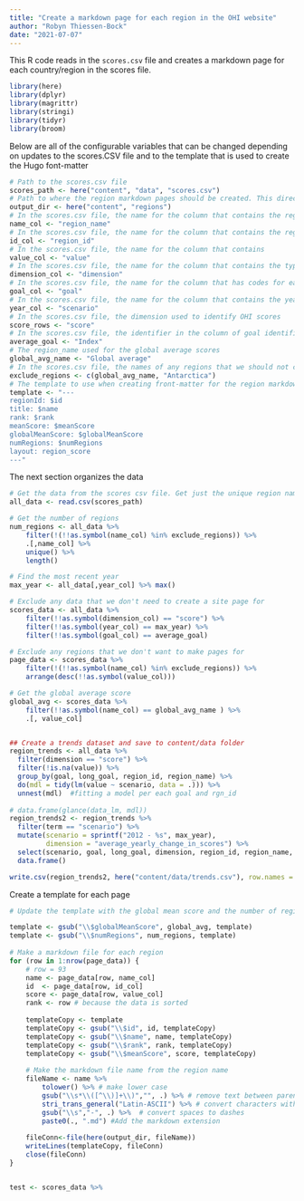 ```yaml
---
title: "Create a markdown page for each region in the OHI website"
author: "Robyn Thiessen-Bock"
date: "2021-07-07"
---
```


This R code reads in the `scores.csv` file and creates a markdown page for each country/region in the scores file.

```r
library(here)
library(dplyr)
library(magrittr)
library(stringi)
library(tidyr)
library(broom)
```

Below are all of the configurable variables that can be changed depending on updates to the scores.CSV file and to the template that is used to create the Hugo font-matter

```r
# Path to the scores.csv file
scores_path <- here("content", "data", "scores.csv")
# Path to where the region markdown pages should be created. This directory must already exist.
output_dir <- here("content", "regions")
# In the scores.csv file, the name for the column that contains the region names
name_col <- "region_name"
# In the scores.csv file, the name for the column that contains the region Ids
id_col <- "region_id"
# In the scores.csv file, the name for the column that contains 
value_col <- "value"
# In the scores.csv file, the name for the column that contains the types of dimensions (score, future, etc.)
dimension_col <- "dimension"
# In the scores.csv file, the name for the column that has codes for each goal (e.g. AO, BD, etc.)
goal_col <- "goal"
# In the scores.csv file, the name for the column that contains the years
year_col <- "scenario"
# In the scores.csv file, the dimension used to identify OHI scores
score_rows <- "score"
# In the scores.csv file, the identifier in the column of goal identifiers that indicates the score/value is the overall average of all goals
average_goal <- "Index"
# The region_name used for the global average scores
global_avg_name <- "Global average"
# In the scores.csv file, the names of any regions that we should not create pages for
exclude_regions <- c(global_avg_name, "Antarctica")
# The template to use when creating front-matter for the region markdown file page. $id and $name are replaced with the region ID and name.
template <- "---
regionId: $id
title: $name
rank: $rank
meanScore: $meanScore
globalMeanScore: $globalMeanScore
numRegions: $numRegions
layout: region_score
---"
```

The next section organizes the data

```r
# Get the data from the scores csv file. Get just the unique region names and IDs.
all_data <- read.csv(scores_path)

# Get the number of regions
num_regions <- all_data %>% 
	filter(!(!!as.symbol(name_col) %in% exclude_regions)) %>% 
	.[,name_col] %>%
	unique() %>% 
	length()

# Find the most recent year
max_year <- all_data[,year_col] %>% max()

# Exclude any data that we don't need to create a site page for
scores_data <- all_data %>% 
	filter(!!as.symbol(dimension_col) == "score") %>% 
	filter(!!as.symbol(year_col) == max_year) %>% 
	filter(!!as.symbol(goal_col) == average_goal)

# Exclude any regions that we don't want to make pages for
page_data <- scores_data %>% 
	filter(!(!!as.symbol(name_col) %in% exclude_regions)) %>% 
	arrange(desc(!!as.symbol(value_col)))

# Get the global average score
global_avg <- scores_data %>% 
	filter(!!as.symbol(name_col) == global_avg_name ) %>% 
	.[, value_col]


## Create a trends dataset and save to content/data folder
region_trends <- all_data %>%
  filter(dimension == "score") %>%
  filter(!is.na(value)) %>%
  group_by(goal, long_goal, region_id, region_name) %>%
  do(mdl = tidy(lm(value ~ scenario, data = .))) %>%
  unnest(mdl)  #fitting a model per each goal and rgn_id
  
# data.frame(glance(data_lm, mdl))
region_trends2 <- region_trends %>%
  filter(term == "scenario") %>%
  mutate(scenario = sprintf("2012 - %s", max_year),
         dimension = "average_yearly_change_in_scores") %>%
  select(scenario, goal, long_goal, dimension, region_id, region_name, value = estimate, p.value) %>%
  data.frame() 

write.csv(region_trends2, here("content/data/trends.csv"), row.names = FALSE)

```

Create a template for each page

```r
# Update the template with the global mean score and the number of regions. This only needs to be done once since it is the same value for all regions.

template <- gsub("\\$globalMeanScore", global_avg, template)
template <- gsub("\\$numRegions", num_regions, template)
	
# Make a markdown file for each region
for (row in 1:nrow(page_data)) {
	# row = 93
	name <- page_data[row, name_col]
	id  <- page_data[row, id_col]
	score <- page_data[row, value_col]
	rank <- row # because the data is sorted
	
	templateCopy <- template
	templateCopy <- gsub("\\$id", id, templateCopy)
	templateCopy <- gsub("\\$name", name, templateCopy)
	templateCopy <- gsub("\\$rank", rank, templateCopy)
	templateCopy <- gsub("\\$meanScore", score, templateCopy)
	
	# Make the markdown file name from the region name
	fileName <- name %>%
		tolower() %>% # make lower case
		gsub("\\s*\\([^\\)]+\\)","", .) %>% # remove text between parentheses at end of name
		stri_trans_general("Latin-ASCII") %>% # convert characters with accents to non-accented character
		gsub("\\s","-", .) %>%  # convert spaces to dashes
		paste0(., ".md") #Add the markdown extension
	
	fileConn<-file(here(output_dir, fileName))
	writeLines(templateCopy, fileConn)
	close(fileConn)
}


test <- scores_data %>%
  
```